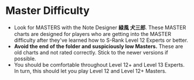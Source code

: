 # Master Difficulty

- Look for MASTERS with the Note Designer **緑風 犬三郎**. These MASTER charts are designed for players who are getting into the MASTER difficulty after they've learned how to S-Rank Level 12 Experts or better.
- **Avoid the end of the folder and suspiciously low Masters.** These are old charts and not rated correctly. Stick to the newer versions if possible.
- You should be comfortable throughout Level 12+ and Level 13 Experts. In turn, this should let you play Level 12 and Level 12+ Masters.